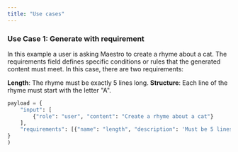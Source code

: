 ```yaml
---
title: "Use cases"
---
```


### Use Case 1: Generate with requirement

In this example a user is asking Maestro to create a rhyme about a cat.
The requirements field defines specific conditions or rules that the generated content must meet.
In this case, there are two requirements:

**Length**: The rhyme must be exactly 5 lines long.
**Structure**: Each line of the rhyme must start with the letter "A".

```python Python
payload = {
    "input": [
        {"role": "user", "content": "Create a rhyme about a cat"}
    ],
    "requirements": [{"name": "length", "description": 'Must be 5 lines', "is_mandatory": True}, {"name": "structure", "description": 'Each line starts with the letter A', "is_mandatory": True}]
}
)
```